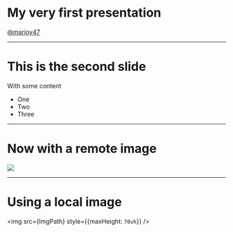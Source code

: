 <!-- slides.mdx -->

# My very first presentation

[@marioy47](https://twitter.com/marioy47)

---

# This is the second slide

With some content

- One
- Two
- Three

---

# Now with a remote image

![](http://place-puppy.com/200x200)

---

# Using a local image


<img src={ImgPath} style={{maxHeight: `70vh`}} />


